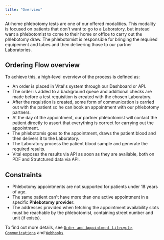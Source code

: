 ```yaml
---
title: "Overview"
---
```


At-home phlebotomy tests are one of our offered modalities. This modality is focused on patients that don't
want to go to a Laboratory, but instead want a phlebotomist to come to their home or office to carry out the
phlebotomy draw. The phlebotomist is responsible for bringing the required equipement and tubes and then delivering those
to our partner Laboratories.

## Ordering Flow overview

To achieve this, a high-level overview of the process is defined as:

- An order is placed in Vital's system through our Dashboard or API.
- The order is added to a background queue and additional checks are made before a test requisition is created
with the chosen Laboratory.
- After the requistion is created, some form of communication is carried out with the patient so he can book an appointment with our
phlebotomy partners.
- At the day of the appointment, our partner phlebotomist will contact the patient directly to assert that everything
is correct for carrying out the appointment.
- The phlebotomis goes to the appointment, draws the patient blood and then delivers it to the Laboratory.
- The Laboratory process the patient blood sample and generate the required results.
- Vital exposes the results via API as soon as they are available, both on PDF and Strutctured data via API.


## Constraints

- Phlebotomy appointments are not supported for patients under 18 years of age.
- The same patient can't have more than one active appointment in a specific **Phlebotomy provider**.
- The addresses provided when fetching the appointment availability slots must be reachable by the phlebotomist, containing street number and unit (if exists).


To find out more details, see [`Order and Appointment Lifecycle`](/lab/at-home-phlebotomy/order-appointment-lifecycle), [`Communications`](/lab/at-home-phlebotomy/communications) and [`Webhooks`](/lab/at-home-phlebotomy/webhooks).